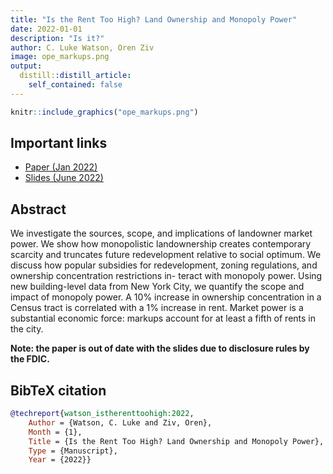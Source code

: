 ```yaml
---
title: "Is the Rent Too High? Land Ownership and Monopoly Power"
date: 2022-01-01
description: "Is it?"
author: C. Luke Watson, Oren Ziv
image: ope_markups.png
output:
  distill::distill_article:
    self_contained: false
---
```


```r
knitr::include_graphics("ope_markups.png")
```


## Important links

- [Paper (Jan 2022)](watsonziv_itrth.pdf)
- [Slides (June 2022)](watsonziv_itrth_slides.pdf)
<!-- - [Appendix (preprint)](chaudhry-dotson-heiss-who-cares-crackdowns-appendix.pdf) -->
<!-- - [Statistical analysis notebook](https://stats.andrewheiss.com/who-cares-about-crackdowns/) -->
<!-- - [GitHub repository](https://github.com/andrewheiss/who-cares-about-crackdown)
- [Experiment preregistration](https://osf.io/hsbyd) (research question #2) -->


## Abstract

We investigate the sources, scope, and implications of landowner market power.
We show how monopolistic landownership creates contemporary scarcity and truncates future redevelopment relative to social optimum.
We discuss how popular subsidies for redevelopment, zoning regulations, and ownership concentration restrictions in- teract with monopoly power.
Using new building-level data from New York City, we quantify the scope and impact of monopoly power.
A 10% increase in ownership concentration in a Census tract is correlated with a 1% increase in rent.
Market power is a substantial economic force: markups account for at least a fifth of rents in the city.


**Note: the paper is out of date with the slides due to disclosure rules by the FDIC.**

<!-- ## Important figure

Figure 4: Average predicted donation market shares across all personas, segmented by persona public affairs knowledge, political ideology, and social trust across different NGO–host government relationships

![Figure 4: Average predicted donation market shares across all personas, segmented by persona public affairs knowledge, political ideology, and social trust across different NGO–host government relationships](who-cares_fig4.png) -->


<!-- ## Data and code

The project is reproducible with R code [available at GitHub](https://github.com/andrewheiss/who-cares-about-crackdown). Follow [the instructions there](https://github.com/andrewheiss/who-cares-about-crackdown#how-to-download-and-replicate) to install all supporting files and R packages.

This project includes the following data files:

- [**`data/raw_data/final_data.rds`**](https://osf.io/n2hwm/): Original results from the Qualtrics survey. This is [hosted at OSF](https://osf.io/n2hwm/) because of its size. Running `targets::tar_make(survey_results_file)` will download the `.rds` file from OSF and place it in `data/raw_data`. The [code for cleaning and processing this data is part of a separate project, "Why Donors Donate"](https://github.com/andrewheiss/why-donors-donate).
- [**`data/derived_data/survey_results.csv`**](https://github.com/andrewheiss/who-cares-about-crackdown/blob/master/data/derived_data/survey_results.csv): CSV version of the survey data.
- [**`data/derived_data/survey_results.yaml`**](https://github.com/andrewheiss/who-cares-about-crackdown/blob/master/data/derived_data/survey_results.yaml): [YAML metadata](https://csvy.org/) describing the syntax of the survey data.
- [**`data/raw_data/posterior_draws/public_political_social_charity_demo.rds`**](https://osf.io/msaz8/): Gamma (Γ) coefficients from our multilevel Bayesian model. This is [hosted at OSF](https://osf.io/msaz8/) because of its size. Running `targets::tar_make(gamma_draws_file)` will download the `.rds` file from OSF and place it in `data/raw_data/posterior_draws`. The [code for running this model is part of a separate project, "Why Donors Donate"](https://github.com/andrewheiss/why-donors-donate).
- [**`data/raw_data/Market Simulator Version 01.xlsx`**](https://github.com/andrewheiss/who-cares-about-crackdown/blob/master/data/raw_data/Market%20Simulator%20Version%2001.xlsx): An interactive Excel version of the market simulator to help demonstrate the intuition behind all the moving parts of the simulation.
 -->

## BibTeX citation

```bibtex
@techreport{watson_istherenttoohigh:2022,
    Author = {Watson, C. Luke and Ziv, Oren},
    Month = {1},
    Title = {Is the Rent Too High? Land Ownership and Monopoly Power},
    Type = {Manuscript},
    Year = {2022}}
```
